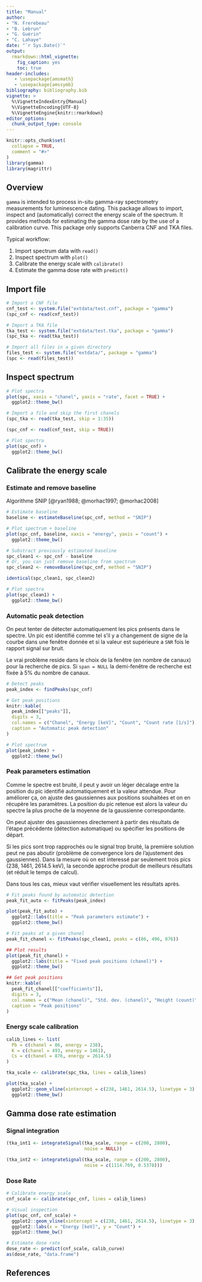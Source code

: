 ```yaml
---
title: "Manual"
author:
- "N. Frerebeau"
- "B. Lebrun"
- "G. Guérin"
- "C. Lahaye"
date: "`r Sys.Date()`"
output:
  rmarkdown::html_vignette:
    fig_caption: yes
    toc: true
header-includes:
   - \usepackage{amsmath}
   - \usepackage{amssymb}
bibliography: bibliography.bib
vignette: >
  %\VignetteIndexEntry{Manual}
  %\VignetteEncoding{UTF-8}
  %\VignetteEngine{knitr::rmarkdown}
editor_options: 
  chunk_output_type: console
---
```


```r
knitr::opts_chunk$set(
  collapse = TRUE,
  comment = "#>"
)
library(gamma)
library(magrittr)
```

## Overview

`gamma` is intended to process in-situ gamma-ray spectrometry measurements for luminescence dating. This package allows to import, inspect and (automatically) correct the energy scale of the spectrum. It provides methods for estimating the gamma dose rate by the use of a calibration curve. This package only supports Canberra CNF and TKA files.

Typical workflow:

1. Import spectrum data with `read()`
2. Inspect spectrum with `plot()`
3. Calibrate the energy scale with `calibrate()`
4. Estimate the gamma dose rate with `predict()`

## Import file
```r
# Import a CNF file
cnf_test <- system.file("extdata/test.cnf", package = "gamma")
(spc_cnf <- read(cnf_test))

# Import a TKA file
tka_test <- system.file("extdata/test.tka", package = "gamma")
(spc_tka <- read(tka_test))

# Import all files in a given directory
files_test <- system.file("extdata/", package = "gamma")
(spc <- read(files_test))
```

## Inspect spectrum
```r
# Plot spectra
plot(spc, xaxis = "chanel", yaxis = "rate", facet = TRUE) +
  ggplot2::theme_bw()
```

```r
# Import a file and skip the first chanels
(spc_tka <- read(tka_test, skip = 1:35))

(spc_cnf <- read(cnf_test, skip = TRUE))

# Plot spectra
plot(spc_cnf) +
  ggplot2::theme_bw()
```

## Calibrate the energy scale
### Estimate and remove baseline
Algorithme SNIP [@ryan1988; @morhac1997; @morhac2008]

```r
# Estimate baseline
baseline <- estimateBaseline(spc_cnf, method = "SNIP")

# Plot spectrum + baseline
plot(spc_cnf, baseline, xaxis = "energy", yaxis = "count") +
  ggplot2::theme_bw()
```

```r
# Substract previously estimated baseline
spc_clean1 <- spc_cnf - baseline
# Or, you can just remove baseline from spectrum
spc_clean2 <- removeBaseline(spc_cnf, method = "SNIP")

identical(spc_clean1, spc_clean2)

# Plot spectra
plot(spc_clean1) +
  ggplot2::theme_bw()
```

### Automatic peak detection
On peut tenter de détecter automatiquement les pics présents dans le spectre.
Un pic est identifié comme tel s'il y a changement de signe de la courbe dans une fenêtre donnée et si la valeur est supérieure a `SNR` fois le rapport signal sur bruit.

Le vrai problème reside dans le choix de la fenêtre (en nombre de canaux) pour la recherche de pics.
Si `span = NULL` la demi-fenêtre de recherche est fixée à 5% du nombre de canaux.

```r
# Detect peaks
peak_index <- findPeaks(spc_cnf)

# Get peak positions
knitr::kable(
  peak_index[["peaks"]],
  digits = 3,
  col.names = c("Chanel", "Energy [keV]", "Count", "Count rate [1/s]"),
  caption = "Automatic peak detection"
)

# Plot spectrum
plot(peak_index) +
  ggplot2::theme_bw()
```

### Peak parameters estimation
Comme le spectre est bruité, il peut y avoir un léger décalage entre la position du pic identifié automatiquement et la valeur attendue. Pour améliorer ça, on ajuste des gaussiennes aux positions souhaitées et on en récupère les paramètres. La position du pic retenue est alors la valeur du spectre la plus proche de la moyenne de la gaussienne correspondante.

On peut ajuster des gaussiennes directement à partir des résultats de l'étape précédente (détection automatique) ou spécifier les positions de départ.

Si les pics sont trop rapprochés ou le signal trop bruité, la première solution peut ne pas aboutir (problème de convergence lors de l'ajustement des gaussiennes). Dans la mesure où on est interessé par seulement trois pics (238, 1461, 2614.5 keV), la seconde approche produit de meilleurs résultats (et réduit le temps de calcul).

Dans tous les cas, mieux vaut vérifier visuellement les résultats après.

```r
# Fit peaks found by automatic detection
peak_fit_auto <- fitPeaks(peak_index)

plot(peak_fit_auto) +
  ggplot2::labs(title = "Peak parameters estimate") +
  ggplot2::theme_bw()
```

```r
# Fit peaks at a given chanel
peak_fit_chanel <- fitPeaks(spc_clean1, peaks = c(86, 496, 876))

## Plot results
plot(peak_fit_chanel) +
  ggplot2::labs(title = "Fixed peak positions (chanel)") +
  ggplot2::theme_bw()

## Get peak positions
knitr::kable(
  peak_fit_chanel[["coefficients"]],
  digits = 3,
  col.names = c("Mean (chanel)", "Std. dev. (chanel)", "Height (count)"),
  caption = "Peak positions"
)
```

### Energy scale calibration
```r
calib_lines <- list(
  Pb = c(chanel = 86, energy = 238),
  K = c(chanel = 493, energy = 1461),
  Cs = c(chanel = 876, energy = 2614.5)
)

tka_scale <- calibrate(spc_tka, lines = calib_lines)

plot(tka_scale) +
  ggplot2::geom_vline(xintercept = c(238, 1461, 2614.5), linetype = 3) +
  ggplot2::theme_bw()
```

## Gamma dose rate estimation
### Signal integration
```r
(tka_int1 <- integrateSignal(tka_scale, range = c(200, 2800),
                             noise = NULL))

(tka_int2 <- integrateSignal(tka_scale, range = c(200, 2800), 
                             noise = c(1114.769, 0.5378)))
```

### Dose Rate
```r
# Calibrate energy scale
cnf_scale <- calibrate(spc_cnf, lines = calib_lines)

# Visual inspection
plot(spc_cnf, cnf_scale) +
  ggplot2::geom_vline(xintercept = c(238, 1461, 2614.5), linetype = 3) +
  ggplot2::labs(x = "Energy [keV]", y = "Count") +
  ggplot2::theme_bw()

# Estimate dose rate
dose_rate <- predict(cnf_scale, calib_curve)
as(dose_rate, "data.frame")
```

## References

